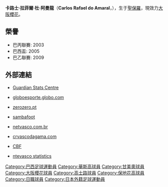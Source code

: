 {{Expand|time=2013-02-15T03:52:58+00:00 }}
{{Football player infobox 
| playername = 阿曼龍
| image = 
| fullname = Carlos Rafael do Amaral
| nickname = 
| dateofbirth = {{birth date and age|1983|11|24}} 
| cityofbirth =  [[聖保羅|聖保羅]] 
| countryofbirth = [[巴西|巴西]]
| height = {{height|m=1.79}}
| currentclub  =  [[大阪櫻花|大阪櫻花]]  
| clubnumber = 6
| position = [[防守中場|防守中場]]
| youthyears =  2001-2002
| youthclubs = [[保利斯達足球會|包利斯達]] 
| years = 2003<br> 2003<br> 2004-2005<br> 2005<br> 2006<br> 2006-2009<br> 2008<br> 2010-
| clubs =  [[保利斯達足球會|包利斯達]]<br>[[伊圖諾足球會|伊圖諾]]<br>[[保利斯達足球會|包利斯達]] <br> → [[華斯高|華斯高]] (借用)<br>[[保利斯達足球會|包利斯達]]<br>[[華斯高|華斯高]] <br>→ [[甘美奧|甘美奧]]  (借用)<br>[[大阪櫻花|大阪櫻花]]
| caps(goals) = {{0}}{{0}}15 {{0}}{{0}}(3) <br>  <br><br> {{0}}{{0}}17 {{0}}{{0}}(0) <br> <br> {{0}}{{0}}73 {{0}}{{0}}(3) <br> {{0}}{{0}}12 {{0}}{{0}}(0)
| nationalyears = 
| nationalteam =  
| nationalcaps(goals) = 
| pcupdate = 23 May 2007
| ntupdate = 22 May 2007
}}

'''卡路士·拉菲爾·杜·阿曼龍'''（'''Carlos Rafael do Amaral'''，{{bd|1983年|11月24日|catidx=Carlos Rafael do Amaral}}），生于[[聖保羅|聖保羅]]，現效力[[大阪櫻花|大阪櫻花]]。

==榮譽==
*巴丙聯賽: 2003
*巴西盃: 2005
*巴乙聯賽: 2009

==外部連結==
*{{en icon}} [https://web.archive.org/web/20120828031637/http://guardian.touch-line.com/statscentre.asp?Lang=0&CTID=59&CPID=133&pStr=Player&PLID=196572&TEID=2088 Guardian Stats Centre]
*{{pt icon}} [https://web.archive.org/web/20071012104051/http://globoesporte.globo.com/ESP/0%2C%2CAAL6887-4283%2C00.html globoesporte.globo.com]
*{{pt icon}} [http://www.zerozero.pt/uk/jogador.php?id=32549&epoca_id=136 zerozero.pt]{{Dead link|date=2019年10月 |bot=InternetArchiveBot |fix-attempted=yes }}
*{{en icon}} [http://www.sambafoot.com/en/players/1131_Amaral.html sambafoot] {{Wayback|url=http://www.sambafoot.com/en/players/1131_Amaral.html |date=20190811182259 }}
*{{pt icon}} [http://www.netvasco.com.br/futebol/jogadores/85.xml netvasco.com.br] {{Wayback|url=http://www.netvasco.com.br/futebol/jogadores/85.xml |date=20200218203523 }}
*{{pt icon}} [https://web.archive.org/web/20080325205639/http://www.crvascodagama.com/fotos/displayimage.php?album=777&pos=14 crvascodagama.com]
*{{pt icon}} [https://web.archive.org/web/20070930184036/http://200.159.15.35/registro/registro.aspx?s=157797 CBF]
*{{pt icon}} [http://www.netvasco.com.br/futebol/estatisticas/est_jogador.php?jogador=85&ano=2008 ntevasco statistics] {{Wayback|url=http://www.netvasco.com.br/futebol/estatisticas/est_jogador.php?jogador=85&ano=2008 |date=20160303192721 }}

{{DEFAULTSORT:Amaral, Carlos Rafael Do}}
[[Category:巴西足球運動員|Category:巴西足球運動員]]
[[Category:華斯高球員|Category:華斯高球員]]
[[Category:甘美奧球員|Category:甘美奧球員]]
[[Category:大阪櫻花球員|Category:大阪櫻花球員]]
[[Category:高士路球員|Category:高士路球員]]
[[Category:保地花高球員|Category:保地花高球員]]
[[Category:日職球員|Category:日職球員]]
[[Category:日本外籍足球運動員|Category:日本外籍足球運動員]]